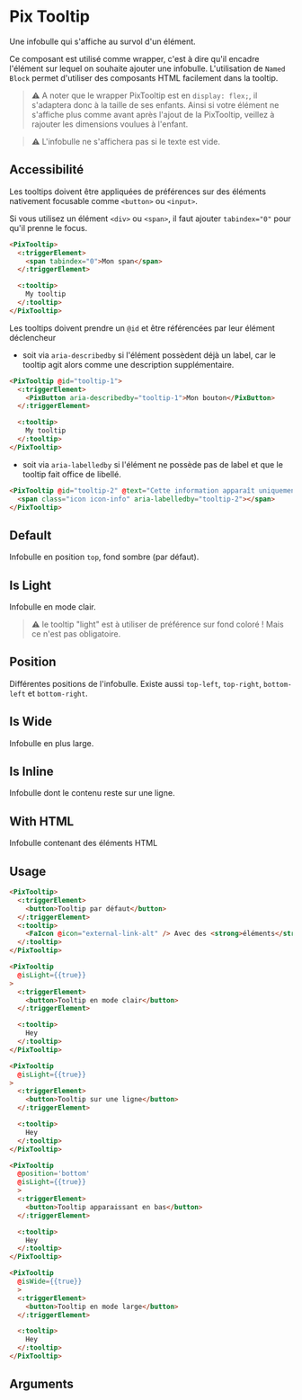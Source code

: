 
<Meta
  title='Basics/Tooltip'
  component='PixTooltip'
  decorators={[centered]}
  argTypes={stories.argTypes}
/>

# Pix Tooltip

Une infobulle qui s'affiche au survol d'un élément.

Ce composant est utilisé comme wrapper, c'est à dire qu'il encadre l'élément sur lequel on souhaite ajouter une infobulle. L'utilisation de `Named Block` permet d'utiliser des composants HTML facilement dans la tooltip.

> ⚠️ A noter que le wrapper PixTooltip est en `display: flex;`, il s'adaptera donc à la taille de ses enfants. Ainsi si votre élément ne s'affiche plus comme avant après l'ajout de la PixTooltip, veillez à rajouter les dimensions voulues à l'enfant.

> ⚠️ L'infobulle ne s'affichera pas si le texte est vide.

## Accessibilité

Les tooltips doivent être appliquées de préférences sur des éléments nativement focusable comme `<button>` ou `<input>`.

Si vous utilisez un élément `<div>` ou `<span>`, il faut ajouter `tabindex="0"` pour qu'il prenne le focus.

```html
<PixTooltip>
  <:triggerElement>
    <span tabindex="0">Mon span</span>
  </:triggerElement>

  <:tooltip>
    My tooltip
  </:tooltip>
</PixTooltip>
```

Les tooltips doivent prendre un `@id` et être référencées par leur élément déclencheur 

- soit via `aria-describedby` si l'élément possèdent déjà un label, car le tooltip agit alors comme une description supplémentaire.

```html
<PixTooltip @id="tooltip-1">
  <:triggerElement>
    <PixButton aria-describedby="tooltip-1">Mon bouton</PixButton>
  </:triggerElement>

  <:tooltip>
    My tooltip
  </:tooltip>
</PixTooltip>
```

- soit via `aria-labelledby` si l'élément ne possède pas de label et que le tooltip fait office de libellé.

```html
<PixTooltip @id="tooltip-2" @text="Cette information apparaît uniquement au survol de l'icone">
  <span class="icon icon-info" aria-labelledby="tooltip-2"></span>
</PixTooltip>
```


## Default

Infobulle en position `top`, fond sombre (par défaut).

<Canvas>
  <Story name="Default" story={stories.Default} height={200} />
</Canvas>

## Is Light

Infobulle en mode clair.

> ⚠️ le tooltip "light" est à utiliser de préférence sur fond coloré ! Mais ce n'est pas obligatoire.

<Canvas>
  <Story name="Is Light" story={stories.isLight} height={200} />
</Canvas>

## Position

Différentes positions de l'infobulle.
Existe aussi `top-left`, `top-right`, `bottom-left` et `bottom-right`.

<Canvas isColumn>
  <Story name="Left" story={stories.left} height={100} />
  <Story name="Right" story={stories.right} height={100} />
  <Story name="Bottom" story={stories.bottom} height={150} />
</Canvas>

## Is Wide

Infobulle en plus large.

<Canvas>
  <Story name="Is Wide" story={stories.isWide} height={200} />
</Canvas>

## Is Inline

Infobulle dont le contenu reste sur une ligne.

<Canvas>
  <Story name="Is Inline" story={stories.isInline} height={200} />
</Canvas>


## With HTML

Infobulle contenant des éléments HTML

<Canvas>
  <Story name="WithHTML" story={stories.WithHTML} height={200} />
</Canvas>

## Usage

```html
<PixTooltip>
  <:triggerElement>
    <button>Tooltip par défaut</button>
  </:triggerElement>
  <:tooltip>
    <FaIcon @icon="external-link-alt" /> Avec des <strong>éléments</strong> HTML/Ember
  </:tooltip>
</PixTooltip>

<PixTooltip
  @isLight={{true}}
>
  <:triggerElement>
    <button>Tooltip en mode clair</button>
  </:triggerElement>

  <:tooltip>
    Hey
  </:tooltip>
</PixTooltip>

<PixTooltip
  @isLight={{true}}
>
  <:triggerElement>
    <button>Tooltip sur une ligne</button>
  </:triggerElement>

  <:tooltip>
    Hey
  </:tooltip>
</PixTooltip>

<PixTooltip
  @position='bottom'
  @isLight={{true}}
  >
  <:triggerElement>
    <button>Tooltip apparaissant en bas</button>
  </:triggerElement>

  <:tooltip>
    Hey
  </:tooltip>
</PixTooltip>

<PixTooltip
  @isWide={{true}}
  >
  <:triggerElement>
    <button>Tooltip en mode large</button>
  </:triggerElement>

  <:tooltip>
    Hey
  </:tooltip>
</PixTooltip>
```

## Arguments

<ArgsTable story="Default" />
